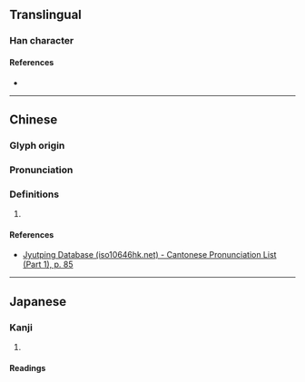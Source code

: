{{character info}}
==Translingual==

===Han character===
{{Han char|rn=31|rad=囗|as=10|sn=13|four=60107|canj=WGIT|ids=⿴囗盍}}

====References====
* {{Han ref|kx=0220.100|dkj=04820|dj=0452.010|hdz=10724.010|uh=5714|ud=22292|bh=DCE1|bd=56545}}

----

==Chinese==
{{zh-forms}}

===Glyph origin===
{{Han etym}}

===Pronunciation===
{{zh-pron
|m=yà
|c=aap3
|mc=y
|oc=y
|cat=
}}

===Definitions===
{{zh-hanzi}}

# {{rfdef|zh}}

====References====
* [http://www.iso10646hk.net/jp/document/download.jsp Jyutping Database (iso10646hk.net) - Cantonese Pronunciation List (Part 1), p. 85]

----

==Japanese==

===Kanji===
{{ja-kanji|grade=|rs=囗10}}

# {{rfdef|ja|sort=囗10}}

====Readings====
{{ja-readings
|goon=よう<やふ
|kanon=おう<あふ
}}